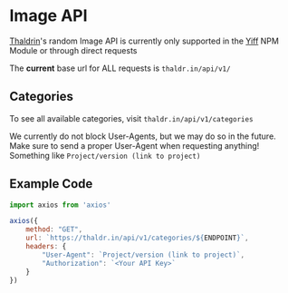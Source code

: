 # Image API

[Thaldrin]'s random Image API is currently only supported in the [Yiff] NPM Module or through direct requests

The **current** base url for ALL requests is `thaldr.in/api/v1/`

## Categories
To see all available categories, visit `thaldr.in/api/v1/categories`

We currently do not block User-Agents, but we may do so in the future.\
Make sure to send a proper User-Agent when requesting anything! \
Something like `Project/version (link to project)`

## Example Code
```javascript
import axios from 'axios'

axios({
	method: "GET",
	url: `https://thaldr.in/api/v1/categories/${ENDPOINT}`,
	headers: {
		"User-Agent": `Project/version (link to project)`,
		"Authorization": `<Your API Key>`
	}
})

```

[Yiff]:https://npm.im/yiff
[Thaldrin]:https://thaldr.in